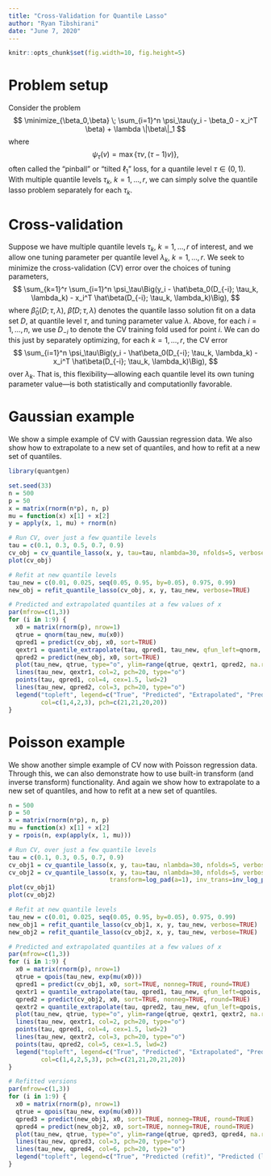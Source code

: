 ```yaml
---
title: "Cross-Validation for Quantile Lasso"
author: "Ryan Tibshirani"
date: "June 7, 2020"
---
```


```r
knitr::opts_chunk$set(fig.width=10, fig.height=5)
```

$$
\newcommand{\argmin}{\mathop{\mathrm{argmin}}}
\newcommand{\argmax}{\mathop{\mathrm{argmax}}}
\newcommand{\minimize}{\mathop{\mathrm{minimize}}}
\newcommand{\st}{\mathop{\mathrm{subject\,\,to}}}
$$

Problem setup
===

Consider the problem 
$$
\minimize_{\beta_0,\beta} \; \sum_{i=1}^n \psi_\tau(y_i - \beta_0 - x_i^T \beta) + \lambda \|\beta\|_1
$$
where 
$$
\psi_\tau(v) = \max\{\tau v, (\tau-1) v)\},
$$
often called the "pinball" or "tilted $\ell_1$" loss, for a quantile level $\tau \in (0,1)$. With multiple quantile levels $\tau_k$, $k=1,\ldots,r$, we can simply solve the quantile lasso problem separately for each $\tau_k$.

Cross-validation
===

Suppose we have multiple quantile levels $\tau_k$, $k=1,\ldots,r$ of interest, and we allow  one tuning parameter per quantile level $\lambda_k$, $k=1,\ldots,r$. We seek to minimize the cross-validation (CV) error over the choices of tuning parameters,
$$
\sum_{k=1}^r \sum_{i=1}^n \psi_\tau\Big(y_i - \hat\beta_0(D_{-i}; \tau_k, \lambda_k) - x_i^T \hat\beta(D_{-i}; \tau_k, \lambda_k)\Big),
$$
where $\hat\beta_0(D; \tau, \lambda)$, $\hat\beta(D; \tau, \lambda)$ denotes the quantile lasso solution fit on a data set $D$, at quantile level $\tau$, and tuning parameter value $\lambda$. Above, for each $i=1,\ldots,n$, we use $D_{-i}$ to denote the CV training fold used for point $i$. We can do this just by separately optimizing, for each $k=1,\ldots,r$, the CV error 
$$
\sum_{i=1}^n \psi_\tau\Big(y_i - \hat\beta_0(D_{-i}; \tau_k, \lambda_k) - x_i^T \hat\beta(D_{-i}; \tau_k, \lambda_k)\Big),
$$
over $\lambda_k$. That is, this flexibility---allowing each quantile level its own tuning parameter value---is both statistically and computationlly favorable.

Gaussian example
===

We show a simple example of CV with Gaussian regression data. We also show how to extrapolate to a new set of quantiles, and how to refit at a new set of quantiles.

```r
library(quantgen)

set.seed(33)
n = 500
p = 50
x = matrix(rnorm(n*p), n, p)
mu = function(x) x[1] + x[2]
y = apply(x, 1, mu) + rnorm(n)

# Run CV, over just a few quantile levels 
tau = c(0.1, 0.3, 0.5, 0.7, 0.9)
cv_obj = cv_quantile_lasso(x, y, tau=tau, nlambda=30, nfolds=5, verbose=TRUE, sort=TRUE)
plot(cv_obj)

# Refit at new quantile levels
tau_new = c(0.01, 0.025, seq(0.05, 0.95, by=0.05), 0.975, 0.99)
new_obj = refit_quantile_lasso(cv_obj, x, y, tau_new, verbose=TRUE)

# Predicted and extrapolated quantiles at a few values of x
par(mfrow=c(1,3))
for (i in 1:9) {
  x0 = matrix(rnorm(p), nrow=1)
  qtrue = qnorm(tau_new, mu(x0))
  qpred1 = predict(cv_obj, x0, sort=TRUE)
  qextr1 = quantile_extrapolate(tau, qpred1, tau_new, qfun_left=qnorm, qfun_right=qnorm)
  qpred2 = predict(new_obj, x0, sort=TRUE)
  plot(tau_new, qtrue, type="o", ylim=range(qtrue, qextr1, qpred2, na.rm=TRUE), ylab="Quantile")
  lines(tau_new, qextr1, col=2, pch=20, type="o")
  points(tau, qpred1, col=4, cex=1.5, lwd=2)
  lines(tau_new, qpred2, col=3, pch=20, type="o")
  legend("topleft", legend=c("True", "Predicted", "Extrapolated", "Predicted (refit)"), 
         col=c(1,4,2,3), pch=c(21,21,20,20))
}
```

Poisson example
===

We show another simple example of CV now with Poisson regression data. Through this, we can also demonstrate how to use built-in transform (and inverse transform) functionality. And again we show how to extrapolate to a new set of quantiles, and how to refit at a new set of quantiles.

```r
n = 500
p = 50
x = matrix(rnorm(n*p), n, p)
mu = function(x) x[1] + x[2]
y = rpois(n, exp(apply(x, 1, mu)))

# Run CV, over just a few quantile levels 
tau = c(0.1, 0.3, 0.5, 0.7, 0.9)
cv_obj1 = cv_quantile_lasso(x, y, tau=tau, nlambda=30, nfolds=5, verbose=TRUE, sort=TRUE)
cv_obj2 = cv_quantile_lasso(x, y, tau=tau, nlambda=30, nfolds=5, verbose=TRUE, sort=TRUE,
                            transform=log_pad(a=1), inv_trans=inv_log_pad(a=1)) 
plot(cv_obj1)
plot(cv_obj2)

# Refit at new quantile levels
tau_new = c(0.01, 0.025, seq(0.05, 0.95, by=0.05), 0.975, 0.99)
new_obj1 = refit_quantile_lasso(cv_obj1, x, y, tau_new, verbose=TRUE)
new_obj2 = refit_quantile_lasso(cv_obj2, x, y, tau_new, verbose=TRUE)

# Predicted and extrapolated quantiles at a few values of x
par(mfrow=c(1,3))
for (i in 1:9) {
  x0 = matrix(rnorm(p), nrow=1)
  qtrue = qpois(tau_new, exp(mu(x0)))
  qpred1 = predict(cv_obj1, x0, sort=TRUE, nonneg=TRUE, round=TRUE)
  qextr1 = quantile_extrapolate(tau, qpred1, tau_new, qfun_left=qpois, qfun_right=qpois, nonneg=TRUE, round=TRUE)
  qpred2 = predict(cv_obj2, x0, sort=TRUE, nonneg=TRUE, round=TRUE)
  qextr2 = quantile_extrapolate(tau, qpred2, tau_new, qfun_left=qpois, qfun_right=qpois, nonneg=TRUE, round=TRUE)
  plot(tau_new, qtrue, type="o", ylim=range(qtrue, qextr1, qextr2, na.rm=TRUE), ylab="Quantile")
  lines(tau_new, qextr1, col=2, pch=20, type="o")
  points(tau, qpred1, col=4, cex=1.5, lwd=2)
  lines(tau_new, qextr2, col=3, pch=20, type="o")
  points(tau, qpred2, col=5, cex=1.5, lwd=2)
  legend("topleft", legend=c("True", "Predicted", "Extrapolated", "Predicted (log)", "Extrapolated (log)"), 
         col=c(1,4,2,5,3), pch=c(21,21,20,21,20))
}

# Refitted versions 
par(mfrow=c(1,3))
for (i in 1:9) {
  x0 = matrix(rnorm(p), nrow=1)
  qtrue = qpois(tau_new, exp(mu(x0)))
  qpred3 = predict(new_obj1, x0, sort=TRUE, nonneg=TRUE, round=TRUE)
  qpred4 = predict(new_obj2, x0, sort=TRUE, nonneg=TRUE, round=TRUE)
  plot(tau_new, qtrue, type="o", ylim=range(qtrue, qpred3, qpred4, na.rm=TRUE), ylab="Quantile")
  lines(tau_new, qpred3, col=3, pch=20, type="o")
  lines(tau_new, qpred4, col=6, pch=20, type="o")
  legend("topleft", legend=c("True", "Predicted (refit)", "Predicted (log, refit)"), col=c(1,3,6), pch=c(21,20,20))
}
```